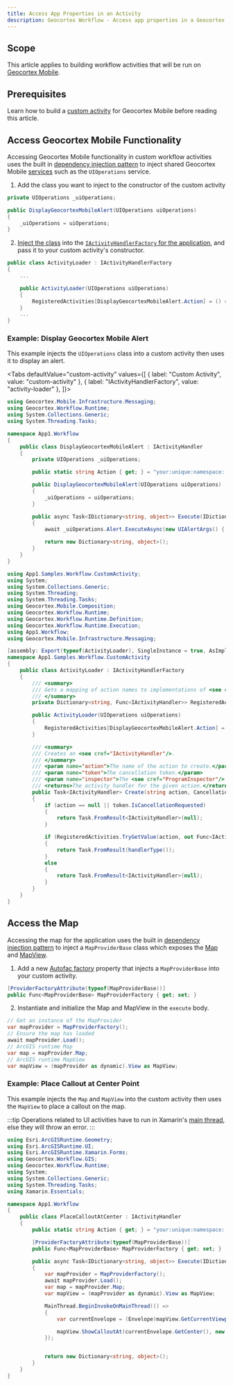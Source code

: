 ```yaml
---
title: Access App Properties in an Activity
description: Geocortex Workflow - Access app properties in a Geocortex Mobile workflow activity
---
```



## Scope

This article applies to building workflow activities that will be run on [Geocortex Mobile](https://www.geocortex.com/products/gxm/).

## Prerequisites

<MobilePrereqs />

Learn how to build a [custom activity](implement-custom-activity-mobile.mdx) for Geocortex Mobile before reading this article.

## Access Geocortex Mobile Functionality

Accessing Geocortex Mobile functionality in custom workflow activities uses the built in [dependency injection pattern](../mobile/dependency-injection.mdx) to inject shared Geocortex Mobile [services](../mobile/concepts-components-services.mdx) such as the `UIOperations` service.

1. Add the class you want to inject to the constructor of the custom activity

```csharp
private UIOperations _uiOperations;

public DisplayGeocortexMobileAlert(UIOperations uiOperations)
{
    _uiOperations = uiOperations;
}
```

2. [Inject the class](../mobile/dependency-injection.mdx) into the [`IActivityHandlerFactory` for the application](implement-custom-activity-mobile.mdx#register-the-activity-with-the-iactivityhandlerfactory), and pass it to your custom activity's constructor.

```csharp
public class ActivityLoader : IActivityHandlerFactory
{
    ...

    public ActivityLoader(UIOperations uiOperations)
    {
        RegisteredActivities[DisplayGeocortexMobileAlert.Action] = () => new DisplayGeocortexMobileAlert(uiOperations);
    }
    ...
}
```

### Example: Display Geocortex Mobile Alert

This example injects the `UIOperations` class into a custom activity then uses it to display an alert.

<Tabs
  defaultValue="custom-activity"
  values={[
    { label: "Custom Activity", value: "custom-activity" },
    { label: "IActivityHandlerFactory", value: "activity-loader" },
  ]}>
<TabItem value="custom-activity">

```csharp
using Geocortex.Mobile.Infrastructure.Messaging;
using Geocortex.Workflow.Runtime;
using System.Collections.Generic;
using System.Threading.Tasks;

namespace App1.Workflow
{
    public class DisplayGeocortexMobileAlert : IActivityHandler
    {
        private UIOperations _uiOperations;

        public static string Action { get; } = "your:unique:namespace::DisplayGeocortexMobileAlert";

        public DisplayGeocortexMobileAlert(UIOperations uiOperations)
        {
            _uiOperations = uiOperations;
        }

        public async Task<IDictionary<string, object>> Execute(IDictionary<string, object> inputs, IActivityContext context)
        {
            await _uiOperations.Alert.ExecuteAsync(new UIAlertArgs() { Title = "It's dangerous to go alone.", Message = "Take this!", ButtonText = "*take sword*" });

            return new Dictionary<string, object>();
        }
    }
}
```

</TabItem>
<TabItem value="activity-loader">

```csharp
using App1.Samples.Workflow.CustomActivity;
using System;
using System.Collections.Generic;
using System.Threading;
using System.Threading.Tasks;
using Geocortex.Mobile.Composition;
using Geocortex.Workflow.Runtime;
using Geocortex.Workflow.Runtime.Definition;
using Geocortex.Workflow.Runtime.Execution;
using App1.Workflow;
using Geocortex.Mobile.Infrastructure.Messaging;

[assembly: Export(typeof(ActivityLoader), SingleInstance = true, AsImplementedInterfaces = true)]
namespace App1.Samples.Workflow.CustomActivity
{
    public class ActivityLoader : IActivityHandlerFactory
    {
        /// <summary>
        /// Gets a mapping of action names to implementations of <see cref="IActivityHandler"/>s.
        /// </summary>
        private Dictionary<string, Func<IActivityHandler>> RegisteredActivities { get; } = new Dictionary<string, Func<IActivityHandler>>();

        public ActivityLoader(UIOperations uiOperations)
        {
            RegisteredActivities[DisplayGeocortexMobileAlert.Action] = () => new DisplayGeocortexMobileAlert(uiOperations);
        }

        /// <summary>
        /// Creates an <see cref="IActivityHandler"/>.
        /// </summary>
        /// <param name="action">The name of the action to create.</param>
        /// <param name="token">The cancellation token.</param>
        /// <param name="inspector">The <see cref="ProgramInspector"/> for the program.</param>
        /// <returns>The activity handler for the given action.</returns>
        public Task<IActivityHandler> Create(string action, CancellationToken token, ProgramInspector inspector = null)
        {
            if (action == null || token.IsCancellationRequested)
            {
                return Task.FromResult<IActivityHandler>(null);
            }

            if (RegisteredActivities.TryGetValue(action, out Func<IActivityHandler> handlerType))
            {
                return Task.FromResult(handlerType());
            }
            else
            {
                return Task.FromResult<IActivityHandler>(null);
            }
        }
    }
}
```

</TabItem>
</Tabs>

## Access the Map

Accessing the map for the application uses the built in [dependency injection pattern](../mobile/dependency-injection.mdx) to inject a `MapProviderBase` class which exposes the [Map](https://developers.arcgis.com/net/latest/uwp/api-reference/html/T_Esri_ArcGISRuntime_Mapping_Map.htm) and [MapView](https://developers.arcgis.com/net/latest/uwp/api-reference/html/T_Esri_ArcGISRuntime_UI_Controls_MapView.htm).

1. Add a new [Autofac factory](https://autofaccn.readthedocs.io/en/latest/resolve/relationships.html#dynamic-instantiation-func-b) property that injects a `MapProviderBase` into your custom activity.

```csharp
[ProviderFactoryAttribute(typeof(MapProviderBase))]
public Func<MapProviderBase> MapProviderFactory { get; set; }
```

2. Instantiate and initialize the Map and MapView in the `execute` body.

```csharp
// Get an instance of the MapProvider
var mapProvider = MapProviderFactory();
// Ensure the map has loaded
await mapProvider.Load();
// ArcGIS runtime Map
var map = mapProvider.Map;
// ArcGIS runtime MapView
var mapView = (mapProvider as dynamic).View as MapView;
```

### Example: Place Callout at Center Point

This example injects the `Map` and `MapView` into the custom activity then uses the `MapView` to place a callout on the map.

:::tip
Operations related to UI activities have to run in Xamarin's [main thread](https://docs.microsoft.com/en-us/xamarin/essentials/main-thread), else they will throw an error.
:::

```csharp
using Esri.ArcGISRuntime.Geometry;
using Esri.ArcGISRuntime.UI;
using Esri.ArcGISRuntime.Xamarin.Forms;
using Geocortex.Workflow.GIS;
using Geocortex.Workflow.Runtime;
using System;
using System.Collections.Generic;
using System.Threading.Tasks;
using Xamarin.Essentials;

namespace App1.Workflow
{
    public class PlaceCalloutAtCenter : IActivityHandler
    {
        public static string Action { get; } = "your:unique:namespace::PlaceCalloutAtCenter";

        [ProviderFactoryAttribute(typeof(MapProviderBase))]
        public Func<MapProviderBase> MapProviderFactory { get; set; }

        public async Task<IDictionary<string, object>> Execute(IDictionary<string, object> inputs, IActivityContext context)
        {
            var mapProvider = MapProviderFactory();
            await mapProvider.Load();
            var map = mapProvider.Map;
            var mapView = (mapProvider as dynamic).View as MapView;

            MainThread.BeginInvokeOnMainThread(() =>
            {
                var currentEnvelope = (Envelope)mapView.GetCurrentViewpoint(Esri.ArcGISRuntime.Mapping.ViewpointType.BoundingGeometry).TargetGeometry;

                mapView.ShowCalloutAt(currentEnvelope.GetCenter(), new CalloutDefinition("Hey!", "Listen!"));
            });


            return new Dictionary<string, object>();
        }
    }
}
```
